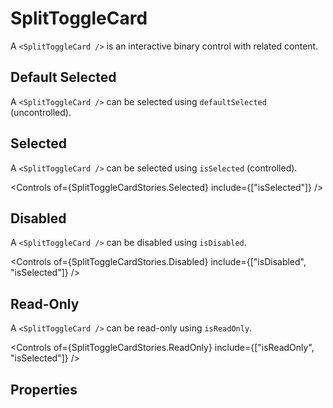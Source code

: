 
<Meta of={SplitToggleCardStories} />

# SplitToggleCard

A `<SplitToggleCard />` is an interactive binary control with related content.

<Canvas of={SplitToggleCardStories.Standard} />

## Default Selected

A `<SplitToggleCard />` can be selected using `defaultSelected` (uncontrolled).

<Canvas of={SplitToggleCardStories.DefaultSelected} />
<Controls
  of={SplitToggleCardStories.DefaultSelected}
  include={["defaultSelected"]}
/>

## Selected

A `<SplitToggleCard />` can be selected using `isSelected` (controlled).

<Canvas of={SplitToggleCardStories.Selected} />

<Controls of={SplitToggleCardStories.Selected} include={["isSelected"]} />

## Disabled

A `<SplitToggleCard />` can be disabled using `isDisabled`.

<Canvas of={SplitToggleCardStories.Disabled} />

<Controls
  of={SplitToggleCardStories.Disabled}
  include={["isDisabled", "isSelected"]}
/>

## Read-Only

A `<SplitToggleCard />` can be read-only using `isReadOnly`.

<Canvas of={SplitToggleCardStories.ReadOnly} />

<Controls
  of={SplitToggleCardStories.ReadOnly}
  include={["isReadOnly", "isSelected"]}
/>

## Properties

<ArgTypes of={SplitToggleCard} />
